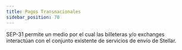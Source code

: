 ```yaml
---
title: Pagos Transnacionales
sidebar_position: 70
---
```



SEP-31 permite un medio por el cual las billeteras y/o exchanges interactúan con el conjunto existente de servicios de envío de Stellar.

<DocCardList />
